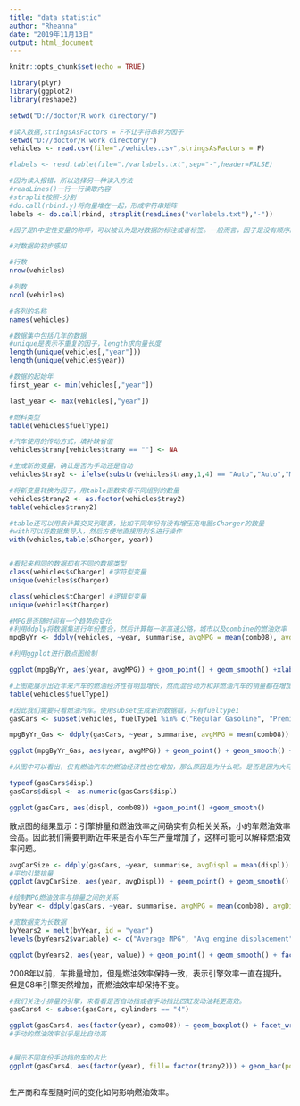 ---
title: "data statistic"
author: "Rheanna"
date: "2019年11月13日"
output: html_document
---

```{r setup, include=FALSE}
knitr::opts_chunk$set(echo = TRUE)
```

```{r warning=FALSE}
library(plyr)
library(ggplot2)
library(reshape2)
```

```{r}
setwd("D://doctor/R work directory/")
```

```{r}
#读入数据,stringsAsFactors = F不让字符串转为因子
setwd("D://doctor/R work directory/")
vehicles <- read.csv(file="./vehicles.csv",stringsAsFactors = F)

#labels <- read.table(file="./varlabels.txt",sep="-",header=FALSE)

#因为读入报错，所以选择另一种读入方法
#readLines()一行一行读取内容
#strsplit按照-分割
#do.call(rbind.y)将向量堆在一起，形成字符串矩阵
labels <- do.call(rbind, strsplit(readLines("varlabels.txt"),"-"))
```

```{r}
#因子是R中定性变量的称呼，可以被认为是对数据的标注或者标签。一般而言，因子是没有顺序的。
```

```{r}
#对数据的初步感知

#行数
nrow(vehicles)

#列数
ncol(vehicles)

#各列的名称
names(vehicles)

#数据集中包括几年的数据
#unique是表示不重复的因子，length求向量长度
length(unique(vehicles[,"year"]))
length(unique(vehicles$year))

#数据的起始年
first_year <- min(vehicles[,"year"])

last_year <- max(vehicles[,"year"])

```

```{r}
#燃料类型
table(vehicles$fuelType1)
```
```{r}
#汽车使用的传动方式，填补缺省值
vehicles$trany[vehicles$trany == ""] <- NA

#生成新的变量，确认是否为手动还是自动
vehicles$tray2 <- ifelse(substr(vehicles$trany,1,4) == "Auto","Auto","Manual")

#将新变量转换为因子，用table函数来看不同组别的数量
vehicles$trany2 <- as.factor(vehicles$tray2)
table(vehicles$trany2)

#table还可以用来计算交叉列联表，比如不同年份有没有增压充电器sCharger的数量
#with可以将数据集导入，然后方便地直接用列名进行操作
with(vehicles,table(sCharger, year))



```

```{r}
#看起来相同的数据却有不同的数据类型
class(vehicles$sCharger) #字符型变量
unique(vehicles$sCharger)

class(vehicles$tCharger) #逻辑型变量
unique(vehicles$tCharger)


```

```{r}
#MPG是否随时间有一个趋势的变化
#利用ddply将数据集进行年份整合，然后计算每一年高速公路，城市以及combine的燃油效率
mpgByYr <- ddply(vehicles, ~year, summarise, avgMPG = mean(comb08), avgHghy = mean(highway08), avgCity = mean(city08))

#利用ggplot进行散点图绘制

ggplot(mpgByYr, aes(year, avgMPG)) + geom_point() + geom_smooth() +xlab("Year") + ylab("Average MPG") + ggtitle("All cars")

```

```{r}
#上图能展示出近年来汽车的燃油经济性有明显增长，然而混合动力和非燃油汽车的销量都在增加
table(vehicles$fuelType1)

#因此我们需要只看燃油汽车。使用subset生成新的数据框，只有fueltype1
gasCars <- subset(vehicles, fuelType1 %in% c("Regular Gasoline", "Premium Gasoline", "Midgrade Gasoline") & fuelType2 == "" & atvType != "Hybrid")

mpgByYr_Gas <- ddply(gasCars, ~year, summarise, avgMPG = mean(comb08))

ggplot(mpgByYr_Gas, aes(year, avgMPG)) + geom_point() + geom_smooth() + xlab("Year") + ylab("Average MPG") + ggtitle("Gasoline cars")


```

```{r}
#从图中可以看出，仅有燃油汽车的燃油经济性也在增加，那么原因是为什么呢。是否是因为大马力的车产量降低了。我们首先需要判断是否大功率的汽车燃油效率更低。 displ,表示引擎的排量。需要把它转换为数值型。

typeof(gasCars$displ)
gasCars$displ <- as.numeric(gasCars$displ)

ggplot(gasCars, aes(displ, comb08)) +geom_point() +geom_smooth()

```

散点图的结果显示：引擎排量和燃油效率之间确实有负相关关系，小的车燃油效率会高。因此我们需要判断近年来是否小车生产量增加了，这样可能可以解释燃油效率问题。

```{r}
avgCarSize <- ddply(gasCars, ~year, summarise, avgDispl = mean(displ))
#平均引擎排量
ggplot(avgCarSize, aes(year, avgDispl)) + geom_point() + geom_smooth() + xlab("Year") + ylab("Average engine displacement (1)")
```

```{r}
#绘制MPG燃油效率与排量之间的关系
byYear <- ddply(gasCars, ~year, summarise, avgMPG = mean(comb08), avgDispl = mean(displ))

#宽数据变为长数据
byYears2 = melt(byYear, id = "year")
levels(byYears2$variable) <- c("Average MPG", "Avg engine displacement")

ggplot(byYears2, aes(year, value)) + geom_point() + geom_smooth() + facet_wrap(~variable, ncol = 1, scales = "free_y") + xlab("Year") + ylab("")


```

2008年以前，车排量增加，但是燃油效率保持一致，表示引擎效率一直在提升。但是08年引擎突然增加，而燃油效率却保持不变。

```{r}
#我们关注小排量的引擎，来看看是否自动挡或者手动挡比四缸发动油耗更高效。
gasCars4 <- subset(gasCars, cylinders == "4")

ggplot(gasCars4, aes(factor(year), comb08)) + geom_boxplot() + facet_wrap(~trany2, ncol = 1) + theme(axis.text.x = element_text(angle = 45)) +labs(x="Year", y = "MPG")
#手动的燃油效率似乎是比自动高



```

```{r}
#展示不同年份手动挡的车的占比
ggplot(gasCars4, aes(factor(year), fill= factor(trany2))) + geom_bar(position="fill") +labs(x = "Year", y= "Proportion of cars", fill="Transmission") + theme(axis.text.x= element_text(angle = 45)) + geom_hline(yintercept = 0.5, linetype = 2 )



```

生产商和车型随时间的变化如何影响燃油效率。


